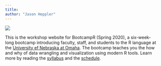 ```yaml
---
title:
author: "Jason Heppler"
---
```


![](images/nebraska.png)

This is the workshop website for BootcampR (Spring 2020), a six-week-long bootcamp introducing faculty, staff, and students to the R language at the [University ef Nebraska at Omaha](https://unomaha.edu). The bootcamp teaches you the how and why of data wrangling and visualization using modern R tools. Learn more by reading the [syllabus](syllabus/) and the [schedule](schedule/).
